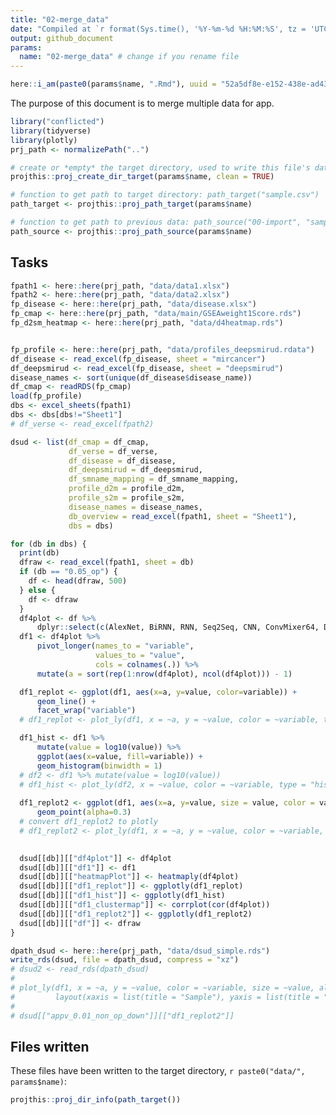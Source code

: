 ```yaml
---
title: "02-merge_data"
date: "Compiled at `r format(Sys.time(), '%Y-%m-%d %H:%M:%S', tz = 'UTC')` UTC"
output: github_document
params:
  name: "02-merge_data" # change if you rename file
---
```


```r
here::i_am(paste0(params$name, ".Rmd"), uuid = "52a5df8e-e152-438e-ad43-1c23aab91a3c")
```

The purpose of this document is to merge multiple data for app.

```r
library("conflicted")
library(tidyverse)
library(plotly)
prj_path <- normalizePath("..")
```

```r
# create or *empty* the target directory, used to write this file's data: 
projthis::proj_create_dir_target(params$name, clean = TRUE)

# function to get path to target directory: path_target("sample.csv")
path_target <- projthis::proj_path_target(params$name)

# function to get path to previous data: path_source("00-import", "sample.csv")
path_source <- projthis::proj_path_source(params$name)
```

## Tasks

```r
fpath1 <- here::here(prj_path, "data/data1.xlsx")
fpath2 <- here::here(prj_path, "data/data2.xlsx")
fp_disease <- here::here(prj_path, "data/disease.xlsx")
fp_cmap <- here::here(prj_path, "data/main/GSEAweight1Score.rds")
fp_d2sm_heatmap <- here::here(prj_path, "data/d4heatmap.rds")


fp_profile <- here::here(prj_path, "data/profiles_deepsmirud.rdata")
df_disease <- read_excel(fp_disease, sheet = "mircancer")
df_deepsmirud <- read_excel(fp_disease, sheet = "deepsmirud")
disease_names <- sort(unique(df_disease$disease_name))
df_cmap <- readRDS(fp_cmap)
load(fp_profile)
dbs <- excel_sheets(fpath1)
dbs <- dbs[dbs!="Sheet1"]
# df_verse <- read_excel(fpath2)

dsud <- list(df_cmap = df_cmap,
             df_verse = df_verse,
             df_disease = df_disease,
             df_deepsmirud = df_deepsmirud,
             df_smname_mapping = df_smname_mapping,
             profile_d2m = profile_d2m,
             profile_s2m = profile_s2m,
             disease_names = disease_names,
             db_overview = read_excel(fpath1, sheet = "Sheet1"),
             dbs = dbs)

for (db in dbs) {
  print(db)
  dfraw <- read_excel(fpath1, sheet = db)
  if (db == "0.05_op") {
    df <- head(dfraw, 500)
  } else {
    df <- dfraw
  }
  df4plot <- df %>%
      dplyr::select(c(AlexNet, BiRNN, RNN, Seq2Seq, CNN, ConvMixer64, DSConv, LSTMCNN, MobileNetV2, ResNet18, ResNet50, SCAResNet18))
  df1 <- df4plot %>%
      pivot_longer(names_to = "variable",
                   values_to = "value",
                   cols = colnames(.)) %>%
      mutate(a = sort(rep(1:nrow(df4plot), ncol(df4plot))) - 1)

  df1_replot <- ggplot(df1, aes(x=a, y=value, color=variable)) +
      geom_line() +
      facet_wrap("variable")
  # df1_replot <- plot_ly(df1, x = ~a, y = ~value, color = ~variable, type = 'scatter', mode = 'lines', facet_col = ~variable)

  df1_hist <- df1 %>%
      mutate(value = log10(value)) %>%
      ggplot(aes(x=value, fill=variable)) +
      geom_histogram(binwidth = 1)
  # df2 <- df1 %>% mutate(value = log10(value))
  # df1_hist <- plot_ly(df2, x = ~value, color = ~variable, type = "histogram", histnorm = "probability density", nbinsx = 100)
  
  df1_replot2 <- ggplot(df1, aes(x=a, y=value, size = value, color = variable)) +
      geom_point(alpha=0.3)
  # convert df1_replot2 to plotly
  # df1_replot2 <- plot_ly(df1, x = ~a, y = ~value, color = ~variable, size = ~value, mode = "markers", alpha = 0.3, type = "scattergl")
  

  dsud[[db]][["df4plot"]] <- df4plot
  dsud[[db]][["df1"]] <- df1
  dsud[[db]][["heatmapPlot"]] <- heatmaply(df4plot)
  dsud[[db]][["df1_replot"]] <- ggplotly(df1_replot)
  dsud[[db]][["df1_hist"]] <- ggplotly(df1_hist)
  dsud[[db]][["df1_clustermap"]] <- corrplot(cor(df4plot))
  dsud[[db]][["df1_replot2"]] <- ggplotly(df1_replot2)
  dsud[[db]][["df"]] <- dfraw
}

dpath_dsud <- here::here(prj_path, "data/dsud_simple.rds")
write_rds(dsud, file = dpath_dsud, compress = "xz")
# dsud2 <- read_rds(dpath_dsud)
# 
# plot_ly(df1, x = ~a, y = ~value, color = ~variable, size = ~value, alpha = 0.7, mode = "markers", type = "scattergl")
#         layout(xaxis = list(title = "Sample"), yaxis = list(title = "Expression"))
#         
# dsud[["appv_0.01_non_op_down"]][["df1_replot2"]]
```


## Files written

These files have been written to the target directory, ```r paste0("data/", params$name)```:

```r
projthis::proj_dir_info(path_target())
```
